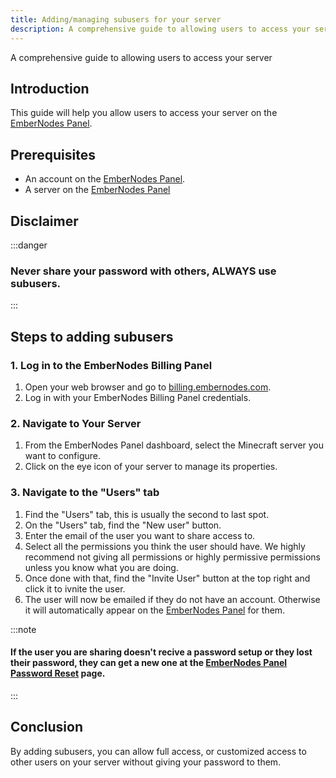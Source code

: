 ```yaml
---
title: Adding/managing subusers for your server
description: A comprehensive guide to allowing users to access your server
---
```


A comprehensive guide to allowing users to access your server

## Introduction

This guide will help you allow users to access your server on the [EmberNodes Panel](https://panel.embernodes.com).

## Prerequisites

- An account on the [EmberNodes Panel](https://panel.embernodes.com).
- A server on the [EmberNodes Panel](https://panel.embernodes.com)

## Disclaimer

:::danger

### Never share your password with others, ALWAYS use subusers.

:::

## Steps to adding subusers

### 1. Log in to the EmberNodes Billing Panel

1. Open your web browser and go to [billing.embernodes.com](https://billing.embernodes.com).
2. Log in with your EmberNodes Billing Panel credentials.

### 2. Navigate to Your Server

1. From the EmberNodes Panel dashboard, select the Minecraft server you want to configure.
2. Click on the eye icon of your server to manage its properties.

### 3. Navigate to the "Users" tab

1. Find the "Users" tab, this is usually the second to last spot.
2. On the "Users" tab, find the "New user" button.
3. Enter the email of the user you want to share access to.
4. Select all the permissions you think the user should have. We highly recommend not giving all permissions or highly permissive permissions unless you know what you are doing.
5. Once done with that, find the "Invite User" button at the top right and click it to ivnite the user.
6. The user will now be emailed if they do not have an account. Otherwise it will automatically appear on the [EmberNodes Panel](https://panel.embernodes.com) for them.

:::note

#### If the user you are sharing doesn't recive a password setup or they lost their password, they can get a new one at the [EmberNodes Panel Password Reset](https://panel.embernodes.com/auth/password) page.

:::

## Conclusion

By adding subusers, you can allow full access, or customized access to other users on your server without giving your password to them.
